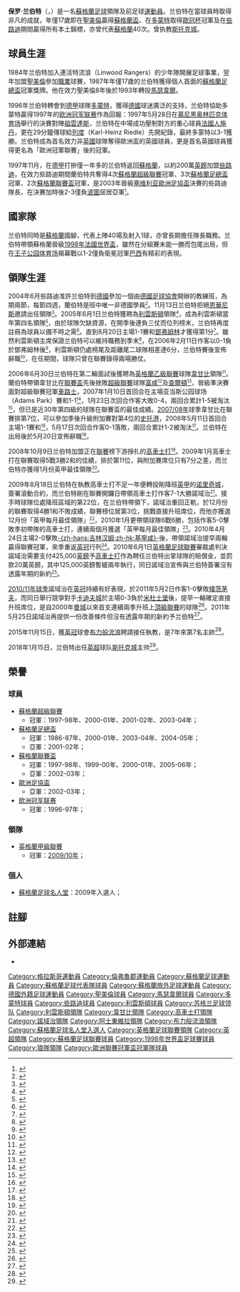 {{noteTA|G1=足球|G2=SPL|G3=英超|G4=FAcup|G5=德甲|G6=uefa
|T=zh-hans:保罗·兰伯特; zh-hk:保羅·林拔; zh-tw:保羅·蘭伯特;
|1=zh-hans:保罗·兰伯特; zh-hk:保羅·林拔; zh-tw:保羅·蘭伯特;
|2=zh-hans:兰伯特; zh-hk:林拔; zh-tw:蘭伯特
|3=zh-hans:亨里克·拉尔森; zh-hant:軒歷·拿臣; zh-tw:拉森;
|4=zh-hans:巴里·弗格森; zh-hk:巴利·費格遜; zh-tw:佛格森
|5=zh-hans:林伍德流浪者; zh-hk:連活特流浪; zh-tw:林伍德流浪者
|6=zh-hans:齐内丁·齐达内; zh-hk:施丹; zh-tw:席丹;
|7=zh-hans:海茵茨·里德尔; zh-hk:列度; zh-tw:里德爾
}}
{{Infobox football biography
| name           = 保罗·兰伯特<br />''Paul Lambert''
| image          = Lambert_3.JPG
| image_size     = 200
| fullname       = Paul Lambert<ref name="SFReview 34">{{Cite book| title = The Bell's Scottish Football Review 2005/06| year = 2005| publisher = Cre8 Publishing| isbn = 978-0-95485-561-1| page = 34}}</ref>
| birth_date     = {{birth date and age|1969|8|7|df=y}}
| birth_place    = 蘇格蘭[[格拉斯哥|格拉斯哥]]
| height         = {{convert|1.81|m|ftin}}<ref>{{cite web |url=http://www.goal.com/en-gb/people/scotland/5118/paul-lambert |title=Paul Lambert |publisher=Goal.com |accessdate=30 December 2014 |archive-date=2019-06-16 |archive-url=https://web.archive.org/web/20190616050429/https://www.goal.com/en-gb/people/scotland/5118/paul-lambert |dead-url=no }}</ref>
| nickname = 
| currentclub = 
| position = [[中場|中場]]
| youthyears1    =           | youthclubs1 = Linwood Rangers Boys' Club
| youthyears2    = 1985–1986 | youthclubs2 = [[圣米伦足球俱乐部|圣米伦]]
| years1         = 1986–1993 | clubs1 = [[圣米伦足球俱乐部|圣米伦]]   | caps1 = 227 | goals1 = 14
| years2         = 1993–1996 | clubs2 = [[马瑟韦尔足球俱乐部|马瑟韦尔]] | caps2 = 103 | goals2 = 6
| years3         = 1996–1997 | clubs3 = [[多特蒙德足球俱樂部|多特蒙德]]          | caps3 = 44  | goals3 = 1
| years4         = 1997–2005 | clubs4 = [[凯尔特人足球俱乐部|凯尔特人]]         | caps4 = 193 | goals4 = 14
| years5         = 2005–2006 | clubs5 = [[利文斯顿足球俱乐部|利文斯顿]] | caps5 = 7   | goals5 = 0
| totalcaps      = 574 | totalgoals = 35
| nationalyears1 = 1990      | nationalteam1 = Scottish League XI| nationalcaps1  = 1| nationalgoals1 = 0
| nationalyears2 = 1991–1992 | nationalteam2 = [[蘇格蘭21歲以下足球代表隊|蘇格蘭U21]]| nationalcaps2  = 5| nationalgoals2 = 2
| nationalyears3 = 1995–1996 | nationalteam3 = [[蘇格蘭足球代表乙隊|蘇格蘭B隊]]| nationalcaps3  = 2| nationalgoals3 = 0
| nationalyears4 = 1995–2003 | nationalteam4 = [[蘇格蘭足球代表隊|蘇格蘭]]| nationalcaps4  = 40| nationalgoals4 = 1
| manageryears1  = 2005–2006 | managerclubs1 = [[利文斯顿足球俱乐部|利文斯顿]]
| manageryears2  = 2006–2008 | managerclubs2 = [[韦康比流浪者足球俱乐部|韦康比流浪者]]
| manageryears3  = 2008–2009 | managerclubs3 = [[科尔切斯特联足球俱乐部|科尔切斯特]]
| manageryears4  = 2009–2012 | managerclubs4 = [[诺里奇城足球俱乐部|诺里奇城]]
| manageryears5  = 2012–2015 | managerclubs5 = [[阿士東維拉足球會|阿士東維拉]]
| manageryears6  = 2015–2016 | managerclubs6 = [[布莱克本流浪者足球俱乐部|布莱克本流浪者]]
| manageryears7  = 2016–2017 | managerclubs7 = [[伍爾弗漢普頓流浪足球會|伍爾弗漢普頓流浪]]
| manageryears8  = 2018     | managerclubs8 = [[斯托克城足球俱乐部|斯托克城]]
| manageryears9 = 2018–2021   | managerclubs9 = [[葉士域治足球俱樂部|葉士域治]]
}}

'''保罗·兰伯特'''（{{lang-en|'''Paul Lambert'''}}，{{bd|1969年|8月7日}}）是一名[[蘇格蘭|蘇格蘭]][[足球|足球]]領隊及前足球[[運動員|運動員]]。兰伯特在當球員時取得非凡的成就，年僅17歲即在[[圣米伦足球俱乐部|聖美倫]]贏得[[蘇格蘭盃|蘇格蘭盃]]、在[[多特蒙德足球俱樂部|多蒙特]]取得[[歐冠杯|歐冠杯]]冠軍及在[[凯尔特人足球俱乐部|些路迪]]期間贏得所有本土錦標，亦曾代表[[蘇格蘭足球代表隊|蘇格蘭]]40次。曾执教[[斯托克城足球俱乐部|斯托克城]]。

==球員生涯==
1984年兰伯特加入連活特流浪（Linwood Rangers）的少年隊開展足球事業，翌年加盟[[圣米伦足球俱乐部|聖美倫]]參加[[職業|職業]]球賽，1987年年僅17歲的兰伯特獲得個人首面的[[蘇格蘭足總盃|蘇格蘭足總盃]]冠軍獎牌。他在效力聖美倫8年後於1993年轉投[[马瑟韦尔足球俱乐部|馬瑟韋爾]]。

1996年兰伯特轉會到[[德甲|德甲]]球隊[[多特蒙德足球俱樂部|多蒙特]]，獲得[[德國|德國]]球迷廣泛的支持，兰伯特協助多蒙特贏得1997年的[[欧洲冠军联赛|欧洲冠军联赛]]作為回報：1997年5月28日在[[慕尼黑|慕尼黑]][[慕尼黑奥林匹克体育场|奥林匹克体育场]]舉行的決賽對陣[[祖雲達斯足球會|祖雲達斯]]，兰伯特在中場成功壓制對方的重心球員[[法國|法國人]][[齐内丁·齐达内|施丹]]，更在29分鐘傳球給[[卡尔-海茵茨·里德尔|列度]]（Karl-Heinz Riedle）先開紀錄，最終多蒙特以3-1獲勝。兰伯特成為首名效力非[[英國|英國]]球隊奪得歐洲盃的英國球員，更是首名英國球員獲得更名為「歐洲冠軍聯賽」後的冠軍。

1997年11月，在[[德甲|德甲]]打拚僅一年多的兰伯特返回[[蘇格蘭|蘇格蘭]]，以約200萬[[英鎊|英鎊]]加盟[[凯尔特人足球俱乐部|些路迪]]，在效力些路迪期間蘭伯特共奪得4次[[蘇格蘭足球超級聯賽|蘇格蘭超級聯賽]]冠軍、3次[[蘇格蘭足總盃|蘇格蘭足總盃]]冠軍、2次[[蘇格蘭聯賽盃|蘇格蘭聯賽盃]]冠軍，是2003年晉級[[塞维利亚|塞维利亚]][[歐洲足協盃|歐洲足協盃]]決賽的些路迪隊長，在決賽加時後2-3僅負[[波圖足球會|波圖]]屈居亞軍<small><ref>{{Cite web |url=http://news.bbc.co.uk/sport2/hi/football/europe/3043029.stm |title=Porto end Celtic's Uefa dream |accessdate=2008-06-02 |archive-date=2009-05-05 |archive-url=https://web.archive.org/web/20090505230853/http://news.bbc.co.uk/sport1/hi/football/europe/3043029.stm |dead-url=no }}</ref></small>。

==國家隊==
兰伯特同時是[[蘇格蘭足球代表隊|蘇格蘭]]國腳，代表上陣40場及射入1球，亦曾長期擔任隊長職務。兰伯特帶領蘇格蘭晉級[[1998年世界盃足球賽|1998年法國世界盃]]，雖然在分組賽未能一勝而包尾出局，但在[[王子公园体育场|王子公园体育场]]揭幕戰以1-2僅負衛冕冠軍[[巴西國家足球隊|巴西]]有精彩的表現。

==領隊生涯==
2004年6月些路迪准許兰伯特到[[德國|德國]]參加一個由[[德國足球協會|德國足球協會]]開辦的教練班，為期兩節，每節四週，蘭伯特是班中唯一非德國學員<small><ref>{{Cite web |url=http://news.bbc.co.uk/sport2/hi/football/teams/c/celtic/3844369.stm |title=Lambert looks to future |accessdate=2008-06-02 |archive-date=2020-04-15 |archive-url=https://web.archive.org/web/20200415104420/http://news.bbc.co.uk/sport2/hi/football/teams/c/celtic/3844369.stm |dead-url=no }}</ref></small>。11月13日兰伯特拒絕[[因弗内斯足球俱乐部|恩華尼斯]]邀請出任領隊<small><ref>{{Cite web |url=http://news.bbc.co.uk/sport2/hi/football/teams/c/celtic/4010091.stm |title=Lambert snubs Inverness approach |accessdate=2008-06-02 |archive-date=2020-04-15 |archive-url=https://web.archive.org/web/20200415104425/http://news.bbc.co.uk/sport2/hi/football/teams/c/celtic/4010091.stm |dead-url=no }}</ref></small>。2005年6月1日兰伯特獲聘為[[利文斯顿足球俱乐部|利雲斯頓]]領隊<small><ref>{{Cite web |url=http://news.bbc.co.uk/sport2/hi/football/teams/l/livingston/4557885.stm |title=Lambert set for Livingston post |accessdate=2008-06-02 |archive-date=2020-04-15 |archive-url=https://web.archive.org/web/20200415104430/http://news.bbc.co.uk/sport2/hi/football/teams/l/livingston/4557885.stm |dead-url=no }}</ref></small>，成為利雲斯頓當年第四名領隊<small><ref>{{Cite web |url=http://news.bbc.co.uk/sport2/hi/football/teams/l/livingston/4603773.stm |title=Lambert told to aim high at Livi |accessdate=2008-06-02 |archive-date=2020-04-15 |archive-url=https://web.archive.org/web/20200415104435/http://news.bbc.co.uk/sport2/hi/football/teams/l/livingston/4603773.stm |dead-url=no }}</ref></small>，由於球隊欠缺資源，在開季後連負三仗而位列榜末，兰伯特再度註冊為球員以備不時之需<small><ref>{{Cite web |url=http://news.bbc.co.uk/sport2/hi/football/teams/l/livingston/4155432.stm |title=Lambert re-registers as a player |accessdate=2008-06-02 |archive-date=2020-04-15 |archive-url=https://web.archive.org/web/20200415104441/http://news.bbc.co.uk/sport2/hi/football/teams/l/livingston/4155432.stm |dead-url=no }}</ref></small>。直到8月20日主場1-1賽和[[邓弗姆林足球俱乐部|鄧弗姆林]]才獲得第1分<small><ref>{{Cite web |url=http://news.bbc.co.uk/sport2/hi/football/scot_prem/4164458.stm |title=Livingston 1-1 Dunfermline Ath |accessdate=2008-06-02 |archive-date=2005-11-14 |archive-url=https://web.archive.org/web/20051114180949/http://news.bbc.co.uk/sport1/hi/football/scot_prem/4164458.stm |dead-url=no }}</ref></small>。雖然利雲斯頓主席保證兰伯特可以維持職務到季末<small><ref>{{Cite web |url=http://news.bbc.co.uk/sport2/hi/football/teams/l/livingston/4446176.stm |title=Lambert safe for rest of season |access-date=2008-06-02 |archive-date=2020-04-15 |archive-url=https://web.archive.org/web/20200415104451/http://news.bbc.co.uk/sport2/hi/football/teams/l/livingston/4446176.stm }}</ref></small>，在2006年2月11日作客以0-1負於鄧弗姆林後<small><ref>{{Cite web |url=http://news.bbc.co.uk/sport2/hi/football/scot_prem/4699258.stm |title=Livingston 0-1 Dunfermline Ath |accessdate=2008-06-02 |archive-date=2020-04-15 |archive-url=https://web.archive.org/web/20200415104456/http://news.bbc.co.uk/sport2/hi/football/scot_prem/4699258.stm |dead-url=no }}</ref></small>，利雲斯頓仍處榜尾及距離尾二球隊相差達6分，兰伯特賽後宣佈辭職<small><ref>{{Cite web |url=http://news.bbc.co.uk/sport2/hi/football/teams/l/livingston/4699226.stm |title=Lambert stands down as Livi boss |accessdate=2008-06-02 |archive-date=2020-11-21 |archive-url=https://web.archive.org/web/20201121175422/http://news.bbc.co.uk/sport2/hi/football/teams/l/livingston/4699226.stm |dead-url=no }}</ref></small>，在任期間，球隊只曾在聯賽錄得兩場勝仗。

2006年6月30日兰伯特在第二輪面試後獲聘為[[英格蘭足球乙級聯賽|英格蘭乙級聯賽]]球隊[[韦康比流浪者足球俱乐部|韋甘比]]領隊<small><ref>{{Cite web |url=http://news.bbc.co.uk/sport2/hi/football/teams/w/wycombe_wanderers/5132064.stm |title=Lambert named new Wycombe manager |accessdate=2008-06-02 |archive-date=2020-10-06 |archive-url=https://web.archive.org/web/20201006202102/http://news.bbc.co.uk/sport2/hi/football/teams/w/wycombe_wanderers/5132064.stm |dead-url=no }}</ref></small>。蘭伯特帶領韋甘比在[[英格蘭聯賽盃|聯賽盃]]先後挫敗[[英格蘭超級聯賽|超級聯賽]]球隊[[富勒姆足球俱乐部|富咸]]<small><ref>{{Cite web |url=http://news.bbc.co.uk/sport2/hi/football/league_cup/5351874.stm |title=Fulham 1-2 Wycombe |accessdate=2008-06-02 |archive-date=2020-04-15 |archive-url=https://web.archive.org/web/20200415104513/http://news.bbc.co.uk/sport2/hi/football/league_cup/5351874.stm |dead-url=no }}</ref></small>及[[查尔顿竞技足球俱乐部|查爾頓]]<small><ref>{{Cite web |url=http://news.bbc.co.uk/sport2/hi/football/league_cup/6185595.stm |title=Charlton 0-1 Wycombe |accessdate=2008-06-02 |archive-date=2020-11-17 |archive-url=https://web.archive.org/web/20201117093544/http://news.bbc.co.uk/sport2/hi/football/league_cup/6185595.stm |dead-url=no }}</ref></small>，晉級準決賽面對超級聯賽冠軍[[切尔西足球俱乐部|車路士]]，2007年1月10日首回合在主場亚当斯公园球场（Adams Park）賽和1-1<small><ref>{{Cite web |url=http://news.bbc.co.uk/sport2/hi/football/league_cup/6236711.stm |title=Wycombe 1-1 Chelsea |accessdate=2008-06-02 |archive-date=2012-04-27 |archive-url=https://www.webcitation.org/67F2eUZEi?url=http://news.bbc.co.uk/sport2/hi/football/league_cup/6236711.stm |dead-url=no }}</ref></small>，1月23日次回合作客大敗0-4，兩回合累計1-5被淘汰<small><ref>{{Cite web |url=http://news.bbc.co.uk/sport2/hi/football/league_cup/6282077.stm |title=Chelsea 4-0 Wycombe (Agg: 5-1) |accessdate=2008-06-02 |archive-date=2020-11-19 |archive-url=https://web.archive.org/web/20201119130408/http://news.bbc.co.uk/sport2/hi/football/league_cup/6282077.stm |dead-url=no }}</ref></small>，但已是近30年第四級的球隊在聯賽盃的最佳成績。[[2007年至2008年英格蘭足球乙級聯賽|2007/08年]]球季韋甘比在聯賽排第7位，可以參加季後升級附加賽對第4位的[[斯托克港足球俱乐部|史托港]]，2008年5月11日首回合主場1-1賽和<small><ref>{{Cite web |url=http://news.bbc.co.uk/sport2/hi/football/eng_div_3/7381787.stm |title=Wycombe 1-1 Stockport |accessdate=2008-06-02 |archive-date=2020-04-15 |archive-url=https://web.archive.org/web/20200415054404/http://news.bbc.co.uk/sport2/hi/football/eng_div_3/7381787.stm |dead-url=no }}</ref></small>，5月17日次回合作客0-1落敗，兩回合累計1-2被淘汰<small><ref>{{Cite web |url=http://news.bbc.co.uk/sport2/hi/football/eng_div_3/7393798.stm |title=Stockport 1-0 Wycombe (agg 2-1) |accessdate=2008-06-02 |archive-date=2020-04-15 |archive-url=https://web.archive.org/web/20200415054408/http://news.bbc.co.uk/sport2/hi/football/eng_div_3/7393798.stm |dead-url=no }}</ref></small>。兰伯特在出局後於5月20日宣佈辭職<small><ref>{{Cite web |url=http://news.bbc.co.uk/sport2/hi/football/teams/w/wycombe_wanderers/7410818.stm |title=Lambert resigns as Wycombe boss |accessdate=2008-06-02 |archive-date=2020-11-21 |archive-url=https://web.archive.org/web/20201121084837/http://news.bbc.co.uk/sport2/hi/football/teams/w/wycombe_wanderers/7410818.stm |dead-url=no }}</ref></small>。

2008年10月9日兰伯特加盟正在[[英格蘭足球甲級聯賽|聯賽]]榜下游掙扎的[[科尔切斯特联足球俱乐部|高車士打]]<small><ref>{{Cite web |url=http://news.bbc.co.uk/sport2/hi/football/teams/c/colchester_united/7661952.stm |title=Lambert named as Colchester boss |accessdate=2008-10-10 |archive-date=2020-11-22 |archive-url=https://web.archive.org/web/20201122160919/http://news.bbc.co.uk/sport2/hi/football/teams/c/colchester_united/7661952.stm |dead-url=no }}</ref></small>。2009年1月高車士打在聯賽取得5戰3勝2和的佳績，排於第11位，與附加賽席位只有7分之差，而兰伯特亦獲得1月份英甲最佳領隊<small><ref>{{cite news |url=http://news.bbc.co.uk/sport2/hi/football/teams/c/colchester_united/7872428.stm |title=Lambert is handed January award |publisher=[[BBC|BBC]] Sport |date=2009-02-05 |accessdate=2009-02-06 |archive-date=2020-04-15 |archive-url=https://web.archive.org/web/20200415104554/http://news.bbc.co.uk/sport2/hi/football/teams/c/colchester_united/7872428.stm |dead-url=no }}{{en}}</ref></small>。

2009年8月18日兰伯特在執教高車士打不足一年便轉投剛降班[[英格蘭足球甲級聯賽|英甲]]的[[诺里奇城足球俱乐部|诺里奇城]]，簽署滾動合約，而兰伯特剛在聯賽開鑼日帶領高車士打作客7-1大勝諾域治<small><ref>{{cite news |language=en |url=http://news.bbc.co.uk/sport2/hi/football/teams/n/norwich/8204016.stm |title=Norwich appoint Lambert as boss |publisher=[[BBC|BBC]] Sport |date=2009-08-18 |accessdate=2009-08-19 |archive-date=2009-08-18 |archive-url=https://web.archive.org/web/20090818101724/http://news.bbc.co.uk/sport2/hi/football/teams/n/norwich/8204016.stm |dead-url=no }}</ref></small>。接手時球隊位處降班區域的第22位，在兰伯特帶領下，諾域治重回正軌，於12月份的聯賽取得4勝1和不敗成績，聯賽榜位居第3位，挑戰直接升班席位，而他亦獲選12月份「英甲每月最佳領隊」<small><ref>{{cite news |language=en |url=http://www.football-league.co.uk/league1/news/lambert-named-manager-of-the-month-20100109_2248206_1927591 |title=LAMBERT NAMED MANAGER OF THE MONTH |publisher=[[英格蘭足球聯賽|''football-league.co.uk'']] |date=2010-01-09 |accessdate=2010-01-12 }}{{dead link|date=2017年11月 |bot=InternetArchiveBot |fix-attempted=yes }}</ref></small>，2010年1月更帶領球隊6戰6勝，包括作客5-0擊敗季初帶隊的高車士打，連續兩個月獲選「英甲每月最佳領隊」<small><ref>{{cite news |language=en |url=http://www.skysports.com/story/0,19528,11719_5921904,00.html |title=Lambert lands January gong |publisher=Sky Sports |date=2010-02-06 |accessdate=2010-02-10 |archive-date=2016-03-08 |archive-url=https://web.archive.org/web/20160308041625/http://www.skysports.com/story/0,19528,11719_5921904,00.html |dead-url=no }}</ref></small>。2010年4月24日主場2-0擊敗[[吉林汉姆足球俱乐部|-{zh-hans:吉林汉姆;zh-hk:基寧咸}-]]後，帶領諾域治提早兩輪贏得聯賽冠軍，來季重返[[英冠|英冠]]行列<small><ref>{{cite news |language=en |url=http://news.bbc.co.uk/sport2/hi/football/eng_div_2/8620715.stm |title=Norwich 2-0 Gillingham |publisher=[[BBC|BBC]] Sport |date=2010-04-24 |accessdate=2010-04-25 |archive-date=2020-07-22 |archive-url=https://web.archive.org/web/20200722135814/http://news.bbc.co.uk/sport2/hi/football/eng_div_2/8620715.stm |dead-url=no }}</ref></small>。2010年6月1日[[英格蘭足球聯賽|英格蘭足球聯賽]]審裁處判決諾域治需要支付425,000[[英鎊|英鎊]]予[[科尔切斯特联足球俱乐部|高車士打]]作為聘任兰伯特出掌球隊的賠償金，並罰款20萬英鎊，其中125,000英鎊暫緩兩年執行，同日諾域治宣佈與兰伯特簽署沒有透露年期的新約<small><ref>{{cite news |language=en |url=http://news.bbc.co.uk/sport2/hi/football/teams/c/colchester_united/8715286.stm |title=Norwich City ordered to pay Colchester compensation |publisher=[[BBC|BBC]] Sport |date=2010-06-01 |accessdate=2010-06-02 |archive-date=2010-06-02 |archive-url=https://web.archive.org/web/20100602232932/http://news.bbc.co.uk/sport2/hi/football/teams/c/colchester_united/8715286.stm |dead-url=no }}</ref></small>。

[[諾域治2010年至2011年球季|2010/11年球季]]諾域治在[[英冠|英冠]]持續有好表現，於2011年5月2日作客1-0擊敗[[朴茨茅斯足球俱乐部|樸茨茅夫]]，而同日舉行競爭對手[[卡迪夫城足球俱乐部|卡迪夫城]]於主場0-3負於[[米德尔斯堡足球俱乐部|米杜士堡]]後，提早一輪確定直接升班席位，是自2000年[[曼彻斯特城足球俱乐部|曼城]]以來首支連續兩季升班上[[英超|頂級聯賽]]的球隊<ref>{{cite news |language=en |url=http://news.bbc.co.uk/sport2/hi/football/eng_div_1/13185001.stm |title=Norwich seal Premier League place |publisher=''[[BBC_Sport|BBC Sport]]'' |date=2011-05-02 |accessdate=2011-05-03 |archive-date=2011-05-05 |archive-url=https://web.archive.org/web/20110505031826/http://news.bbc.co.uk/sport2/hi/football/eng_div_1/13185001.stm |dead-url=no }}</ref>。2011年5月25日諾域治再提供一份改善條件但沒有透露年期的新約予兰伯特<ref>{{cite news |language=en |url=http://news.bbc.co.uk/sport2/hi/football/13550966.stm |title=Paul Lambert signs fresh Norwich City deal |publisher=''[[BBC_Sport|BBC Sport]]'' |date=2011-05-25 |accessdate=2011-05-26 |archive-date=2011-05-28 |archive-url=https://web.archive.org/web/20110528015201/http://news.bbc.co.uk/sport2/hi/football/13550966.stm |dead-url=no }}</ref>。

2015年11月15日，獲[[英冠|英冠]]球會[[布莱克本流浪者足球俱乐部|布力般流浪]]聘請接任執教，是7年來第7名主帥<ref>{{citenews |language=en |url=http://www.bbc.com/sport/0/football/34784801 |title=Paul Lambert: Blackburn appoint former Aston Villa manager |work=''[[BBC_Sport|BBC Sport]]'' |date=2015-11-15 |accessdate=2015-11-16 |archive-date=2015-11-15 |archive-url=https://web.archive.org/web/20151115233321/http://www.bbc.com/sport/0/football/34784801 |dead-url=no }}</ref>。

2018年1月15日，兰伯特出任[[英超|英超]]球队[[斯托克城足球俱乐部|斯托克城]]主帅<ref>{{citenews |language=en |url=http://www.stokecityfc.com/news/welcome-paul |title=WELCOME PAUL |work=''[[Stoke_City_F.C.|Stoke City F.C.]]'' |date=2018-01-15 |accessdate=2018-01-15 |archive-date=2020-11-09 |archive-url=https://web.archive.org/web/20201109030046/https://www.stokecityfc.com/news/welcome-paul |dead-url=no }}</ref>。

==榮譽==
===球員===
* [[蘇格蘭足球超級聯賽|蘇格蘭超級聯賽]]
** 冠軍：1997-98年、2000-01年、2001-02年、2003-04年；
* [[蘇格蘭足總盃|蘇格蘭足總盃]]
** 冠軍：1986-87年、2000-01年、2003-04年、2004-05年；
** 亞軍：2001-02年；
* [[蘇格蘭聯賽盃|蘇格蘭聯賽盃]]
** 冠軍：1997-98年、1999-00年、2000-01年、2005-06年； 
** 亞軍：2002-03年；
* [[歐洲足協盃|歐洲足協盃]]
** 亞軍：2002-03年；
* [[欧洲冠军联赛|欧洲冠军联赛]] 
** 冠軍：1996-97年；

===領隊===
* [[英格蘭足球甲級聯賽|英格蘭甲級聯賽]]
**冠軍：[[2009年至2010年英格蘭足球甲級聯賽|2009/10年]]；

===個人===
* [[蘇格蘭足球名人堂|蘇格蘭足球名人堂]]：2009年入選人；

==註腳==
{{reflist|2}}

==外部連結==
*{{soccerbase|id=4361|name=保罗·兰伯特}}

{{狼隊領隊}}
{{諾域治領隊}}
{{蘇格蘭FWA足球先生}}

{{DEFAULTSORT:Lambert, Paul}}
[[Category:格拉斯哥運動員|Category:格拉斯哥運動員]]
[[Category:倫弗魯郡運動員|Category:倫弗魯郡運動員]]
[[Category:蘇格蘭足球運動員|Category:蘇格蘭足球運動員]]
[[Category:蘇格蘭足球代表隊球員|Category:蘇格蘭足球代表隊球員]]
[[Category:蘇格蘭旅外足球運動員|Category:蘇格蘭旅外足球運動員]]
[[Category:德國外籍足球運動員|Category:德國外籍足球運動員]]
[[Category:聖美倫球員|Category:聖美倫球員]]
[[Category:馬瑟韋爾球員|Category:馬瑟韋爾球員]]
[[Category:多蒙特球員|Category:多蒙特球員]]
[[Category:些路迪球員|Category:些路迪球員]]
[[Category:利雲斯頓球員|Category:利雲斯頓球員]]
[[Category:苏格兰足球领队|Category:苏格兰足球领队]]
[[Category:利雲斯頓領隊|Category:利雲斯頓領隊]]
[[Category:韋甘比領隊|Category:韋甘比領隊]]
[[Category:高車士打領隊|Category:高車士打領隊]]
[[Category:諾域治領隊|Category:諾域治領隊]]
[[Category:阿士東維拉領隊|Category:阿士東維拉領隊]]
[[Category:布力般流浪領隊|Category:布力般流浪領隊]]
[[Category:蘇格蘭足球名人堂入選人|Category:蘇格蘭足球名人堂入選人]]
[[Category:英格蘭足球聯賽領隊|Category:英格蘭足球聯賽領隊]]
[[Category:英超領隊|Category:英超領隊]]
[[Category:蘇格蘭足球聯賽球員|Category:蘇格蘭足球聯賽球員]]
[[Category:1998年世界盃足球賽球員|Category:1998年世界盃足球賽球員]]
[[Category:狼隊領隊|Category:狼隊領隊]]
[[Category:歐洲聯賽冠軍盃冠軍隊球員|Category:歐洲聯賽冠軍盃冠軍隊球員]]